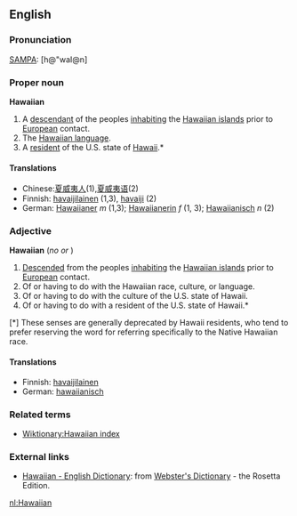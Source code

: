 ==English==

===Pronunciation===
[[SAMPA]]: [h@"waI@n]



===Proper noun===
'''Hawaiian'''

# A [[descendant]] of the peoples [[inhabiting]] the [[Hawaiian islands]] prior to [[European]] contact.
# The [[Wiktionary:Hawaiian index|Hawaiian language]].
# A [[resident]] of the U.S. state of [[Hawaii]].*

====Translations====
*Chinese:[[夏威夷人]](1),[[夏威夷语]](2)
*Finnish: [[havaijilainen]] (1,3), [[havaiji]] (2)
*German: [[Hawaiianer]] ''m'' (1,3); [[Hawaiianerin]] ''f'' (1, 3); [[Hawaiianisch]] ''n'' (2)

===Adjective===
'''Hawaiian'''  (''no'' {{compar}} ''or'' {{superl}})

# [[Descended]] from the peoples [[inhabiting]] the [[Hawaiian islands]] prior to [[European]] contact.
# Of or having to do with the Hawaiian race, culture, or language.
# Of or having to do with the culture of the U.S. state of Hawaii.
# Of or having to do with a resident of the U.S. state of Hawaii.*

[*] These senses are generally deprecated by Hawaii residents, who tend to prefer reserving the word for referring specifically to the Native Hawaiian race.

====Translations====
*Finnish: [[havaijilainen]]
*German: [[hawaiianisch]]

===Related terms===
*[[Wiktionary:Hawaiian index]]

===External links===
*[http://www.websters-online-dictionary.org/definition/Hawaiian-english/ Hawaiian - English Dictionary]: from [http://www.websters-online-dictionary.org/ Webster's Dictionary] - the Rosetta Edition.

[[nl:Hawaiian]]